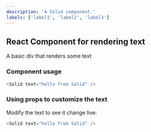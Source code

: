 ```yaml
---
description: 'A Solid component.'
labels: ['label1', 'label2', 'label3']
---
```



## React Component for rendering text

A basic div that renders some text

### Component usage
```js
<Solid text="hello from Solid" />
```

### Using props to customize the text

Modify the text to see it change live:
```js live
<Solid text="hello from Solid" />
```

